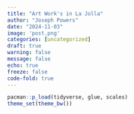 ```yaml
---
title: "Art Work's in La Jolla"
author: "Joseph Powers"
date: "2024-11-03"
image: 'post.png'
categories: [uncategorized]
draft: true
warning: false
message: false
echo: true
freeze: false
code-fold: true
---
```


```r
pacman::p_load(tidyverse, glue, scales)
theme_set(theme_bw())
```
